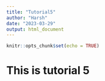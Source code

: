 ```yaml
---
title: "Tutorial5"
author: "Harsh"
date: "2023-03-29"
output: html_document
---
```


```r
knitr::opts_chunk$set(echo = TRUE)
```

# This is tutorial 5

